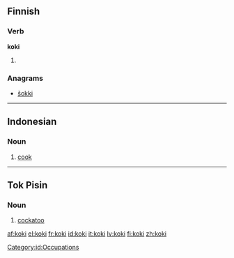 ==Finnish==

===Verb===
'''koki'''

# {{fi-form of|type=verb|pr=third-person|pl=singular|mood=indicative|tense=past|[[kokea]]}}

===Anagrams===
* [[šokki#Finnish|šokki]]

----

==Indonesian==
{{wikipedia|lang=id}}

===Noun===
{{infl|id|noun}}

# [[cook]]

[[Category:id:Occupations]]

----

==Tok Pisin==

===Noun===
{{infl|tpi|noun}}

# [[cockatoo]]

[[af:koki]]
[[el:koki]]
[[fr:koki]]
[[id:koki]]
[[it:koki]]
[[lv:koki]]
[[fi:koki]]
[[zh:koki]]